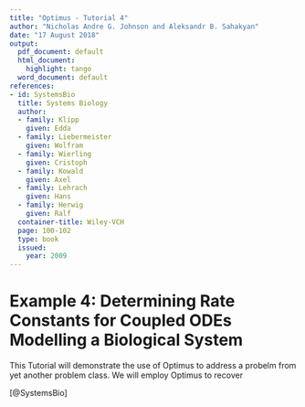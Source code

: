 ```yaml
---
title: "Optimus - Tutorial 4"
author: "Nicholas Andre G. Johnson and Aleksandr B. Sahakyan"
date: "17 August 2018"
output:
  pdf_document: default
  html_document:
    highlight: tango
  word_document: default
references:
- id: SystemsBio
  title: Systems Biology
  author:
  - family: Klipp
    given: Edda
  - family: Liebermeister
    given: Wolfram
  - family: Wierling
    given: Cristoph
  - family: Kowald
    given: Axel
  - family: Lehrach
    given: Hans
  - family: Herwig
    given: Ralf
  container-title: Wiley-VCH
  page: 100-102
  type: book
  issued:
    year: 2009
---
```


# Example 4: Determining Rate Constants for Coupled ODEs Modelling a Biological System

This Tutorial will demonstrate the use of Optimus to address a probelm from yet another problem class. We will employ Optimus to recover 

[@SystemsBio]

